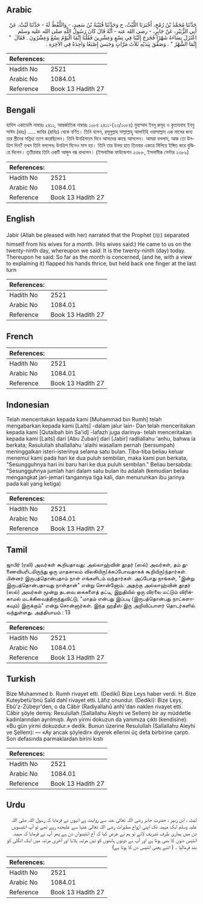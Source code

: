 ## Arabic


<div dir="rtl" lang="ar" style={{fontSize:'larger',backgroundColor:'#f8f9fa',padding:20}}>
حَدَّثَنَا مُحَمَّدُ بْنُ رُمْحٍ، أَخْبَرَنَا اللَّيْثُ، ح وَحَدَّثَنَا قُتَيْبَةُ بْنُ سَعِيدٍ، - وَاللَّفْظُ لَهُ - حَدَّثَنَا لَيْثٌ، عَنْ أَبِي الزُّبَيْرِ، عَنْ جَابِرٍ، - رضى الله عنه - أَنَّهُ قَالَ كَانَ رَسُولُ اللَّهِ صلى الله عليه وسلم اعْتَزَلَ نِسَاءَهُ شَهْرًا فَخَرَجَ إِلَيْنَا فِي تِسْعٍ وَعِشْرِينَ فَقُلْنَا إِنَّمَا الْيَوْمُ تِسْعٌ وَعِشْرُونَ ‏.‏ فَقَالَ ‏ "‏ إِنَّمَا الشَّهْرُ ‏"‏ ‏.‏ وَصَفَّقَ بِيَدَيْهِ ثَلاَثَ مَرَّاتٍ وَحَبَسَ إِصْبَعًا وَاحِدَةً فِي الآخِرَةِ ‏.‏
</div>
<div style={{backgroundColor:'#f8f9fa',padding:20, marginBottom: 10}}><table> <thead> <tr> <th>References:</th> <th></th> </tr> </thead> <tbody><tr><td>Hadith No</td><td>2521</td></tr><tr><td>Arabic No</td><td>1084.01</td></tr><tr><td>Reference</td><td>Book 13 Hadith 27</td></tr></tbody></table></div>

## Bengali


<div dir="ltr" lang="bn" style={{fontSize:'larger',backgroundColor:'#f8f9fa',padding:20}}>
হাদিস একাডেমি নাম্বারঃ ২৪১১, আন্তর্জাতিক নাম্বারঃ ১০৮৪ ২৪১১-(২৩/১০৮৪) মুহাম্মাদ ইবনু রুমূহ ও কুতায়বাহ ইবনু সাঈদ (রহঃ) ..... জাবির (রাযিঃ) থেকে বর্ণিত। তিনি বলেন, রসূলুল্লাহ সাল্লাল্লাহু আলাইহি ওয়াসাল্লাম এক মাসের জন্য তার স্ত্রীদের সন্নিধ্য ত্যাগ করেছিলেন। তিনি উনত্রিশতম দিনে আমাদের কাছে আসলেন। আমরা বললাম, আজ তো উনত্রিশ দিন? তখন তিনি বললেনঃ উনত্রিশ দিনেও মাস হয়। তিনি তার উভয় হাত তিনবার একত্রে মিলিয়ে ইঙ্গিত করে বুঝিয়ে দিলেন। তৃতীয়বার তিনি একটি আঙ্গুল বন্ধ রাখলেন। (ইসলামিক ফাউন্ডেশন ২৩৮৮, ইসলামীক সেন্টার ২৩৮৯)
</div>
<div style={{backgroundColor:'#f8f9fa',padding:20, marginBottom: 10}}><table> <thead> <tr> <th>References:</th> <th></th> </tr> </thead> <tbody><tr><td>Hadith No</td><td>2521</td></tr><tr><td>Arabic No</td><td>1084.01</td></tr><tr><td>Reference</td><td>Book 13 Hadith 27</td></tr></tbody></table></div>

## English


<div dir="ltr" lang="en" style={{fontSize:'larger',backgroundColor:'#f8f9fa',padding:20}}>
Jabir (Allah be pleased with her) narrated that the Prophet (ﷺ) separated himself from his wives for a month. (His wives said:) He came to us on the twenty-ninth day, whereupon we said: It is the twenty-ninth (day) today. Thereupon he said: So far as the month is concerned, (and he, with a view to explaining it) flapped his hands thrice, but held back one finger at the last turn
</div>
<div style={{backgroundColor:'#f8f9fa',padding:20, marginBottom: 10}}><table> <thead> <tr> <th>References:</th> <th></th> </tr> </thead> <tbody><tr><td>Hadith No</td><td>2521</td></tr><tr><td>Arabic No</td><td>1084.01</td></tr><tr><td>Reference</td><td>Book 13 Hadith 27</td></tr></tbody></table></div>

## French


<div dir="ltr" lang="fr" style={{fontSize:'larger',backgroundColor:'#f8f9fa',padding:20}}>

</div>
<div style={{backgroundColor:'#f8f9fa',padding:20, marginBottom: 10}}><table> <thead> <tr> <th>References:</th> <th></th> </tr> </thead> <tbody><tr><td>Hadith No</td><td>2521</td></tr><tr><td>Arabic No</td><td>1084.01</td></tr><tr><td>Reference</td><td>Book 13 Hadith 27</td></tr></tbody></table></div>

## Indonesian


<div dir="ltr" lang="id" style={{fontSize:'larger',backgroundColor:'#f8f9fa',padding:20}}>
Telah menceritakan kepada kami [Muhammad bin Rumh] telah mengabarkan kepada kami [Laits] -dalam jalur lain- Dan telah menceritakan kepada kami [Qutaibah bin Sa'id] -lafazh juga darinya- telah menceritakan kepada kami [Laits] dari [Abu Zubair] dari [Jabir] radliallahu 'anhu, bahwa ia berkata; Rasulullah shallallahu 'alaihi wasallam pernah (bersumpah) meninggalkan isteri-isterinya selama satu bulan. Tiba-tiba beliau keluar menemui kami pada hari ke dua puluh sembilan, maka kami pun berkata, "Sesungguhnya hari ini baru hari ke dua puluh sembilan." Beliau bersabda: "Sesungguhnya jumlah hari dalam satu bulan itu adalah (kemudian beliau mengangkat jari-jemari tangannya tiga kali, dan menurunkan ibu jarinya pada kali yang ketiga)
</div>
<div style={{backgroundColor:'#f8f9fa',padding:20, marginBottom: 10}}><table> <thead> <tr> <th>References:</th> <th></th> </tr> </thead> <tbody><tr><td>Hadith No</td><td>2521</td></tr><tr><td>Arabic No</td><td>1084.01</td></tr><tr><td>Reference</td><td>Book 13 Hadith 27</td></tr></tbody></table></div>

## Tamil


<div dir="ltr" lang="ta" style={{fontSize:'larger',backgroundColor:'#f8f9fa',padding:20}}>
ஜாபிர் (ரலி) அவர்கள் கூறியதாவது: அல்லாஹ்வின் தூதர் (ஸல்) அவர்கள், தம் துணைவியரிடமிருந்து ஒரு மாதகாலம் விலகியிரு(க்கப்போவதாகக் கூறியிரு)ந்தார்கள். பின்னர் இருபத்தொன்பதாம் நாள் எங்களிடம் வந்தார்கள். அப்போது நாங்கள், "இன்று இருபத்தொன்பதாவது நாள்தான்" என்று சொன்னோம். அதற்கு அல்லாஹ்வின் தூதர் (ஸல்) அவர்கள் மூன்று தடவை கைகளைத் தட்டி, இறுதியில் ஒரு விரலை மட்டும் விரிக்காமல் மடக்கிவைத்திருந்துவிட்டு, "மாதம் என்பது இப்படி (இருபத்தொன்பது நாட்களாகவும்) இருக்கும்" என்று சொன்னார்கள். இந்த ஹதீஸ் இரு அறிவிப்பாளர் தொடர்களில் வந்துள்ளது. அத்தியாயம் : 13
</div>
<div style={{backgroundColor:'#f8f9fa',padding:20, marginBottom: 10}}><table> <thead> <tr> <th>References:</th> <th></th> </tr> </thead> <tbody><tr><td>Hadith No</td><td>2521</td></tr><tr><td>Arabic No</td><td>1084.01</td></tr><tr><td>Reference</td><td>Book 13 Hadith 27</td></tr></tbody></table></div>

## Turkish


<div dir="ltr" lang="tr" style={{fontSize:'larger',backgroundColor:'#f8f9fa',padding:20}}>
Bize Muhammed b. Rumh rivayet etti. (Dediki) Bize Leys haber verdi. H. Bize Kuteybetü'bnü Saîd dahî rivayet etti. Lâfız onundur. (Dediki): Bize Leys, Ebû'z-Zübeyr'den, o da Câbir (Radiyallahû anh)'dan naklen rivayet etti. Câbir şöyle demiş: Resulullah (Sallallahu Aleyhi ve Sellem) bir ay müddetle kadınlarından ayrılmıştı. Ayın yirmi dokuzun da yanımıza çıktı (kendisine): «Bu gün yirmi dokuzdur.» dedik. Bunun üzerine Resulullah (Sallallahu Aleyhi ve Şellem): — «Ay ancak şöyledir» diyerek ellerini üç defa birbirine çarptı. Son defasında parmaklardan birini kıstı
</div>
<div style={{backgroundColor:'#f8f9fa',padding:20, marginBottom: 10}}><table> <thead> <tr> <th>References:</th> <th></th> </tr> </thead> <tbody><tr><td>Hadith No</td><td>2521</td></tr><tr><td>Arabic No</td><td>1084.01</td></tr><tr><td>Reference</td><td>Book 13 Hadith 27</td></tr></tbody></table></div>

## Urdu


<div dir="rtl" lang="ur" style={{fontSize:'larger',backgroundColor:'#f8f9fa',padding:20}}>
لیث ، ابن زبیر ، حضرت جابر رضی اللہ تعالیٰ عنہ سے روایت ہے انہوں نے فرمایا کہ رسول اللہ صلی اللہ علیہ وسلم ایک مہینہ تک اپنی ازواج مطہرات رضی اللہ تعالیٰ عنہا سے علیحدہ رہے تھے تو آپ انتیسویں دن میں ہماری طرف تشریف لائے تو ہم نے عرض کیا کہ آج انتیسواں دن ہے پھر آپ نے فرمایا کہ مہینہ انتیس دنوں کا بھی ہوتا ہے اور آپ نے دونوں ہاتھوں کو تین مرتبہ ہلایا اور آخری مرتبہ میں ایک انگلی کو بند فرمالیا ۔ ( اتنے یعنی انتیس دن کا ہوتا ہے)
</div>
<div style={{backgroundColor:'#f8f9fa',padding:20, marginBottom: 10}}><table> <thead> <tr> <th>References:</th> <th></th> </tr> </thead> <tbody><tr><td>Hadith No</td><td>2521</td></tr><tr><td>Arabic No</td><td>1084.01</td></tr><tr><td>Reference</td><td>Book 13 Hadith 27</td></tr></tbody></table></div>